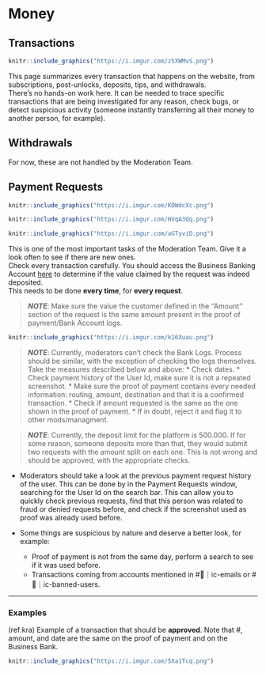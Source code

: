 # Money

## Transactions
```r

knitr::include_graphics("https://i.imgur.com/z5XWMvS.png")
```
This page summarizes every transaction that happens on the website, from subscriptions, post-unlocks, deposits, tips, and withdrawals.  
There's no hands-on work here. It can be needed to trace specific transactions that are being investigated for any reason, check bugs, or detect suspicious activity (someone instantly transferring all their money to another person, for example).

## Withdrawals

For now, these are not handled by the Moderation Team.

## Payment Requests

```r

knitr::include_graphics("https://i.imgur.com/KOWdcXc.png")
```

```r

knitr::include_graphics("https://i.imgur.com/HVqA3Qq.png")
```

```r

knitr::include_graphics("https://i.imgur.com/aGTyviD.png")
```

This is one of the most important tasks of the Moderation Team. Give it a look often to see if there are new ones.  
Check every transaction carefully. You should access the Business Banking Account [here](https://banking.gta.world/business/40752) to determine if the value claimed by the request was indeed deposited.  
This needs to be done **every time**, for **every request**.

> _**NOTE**_: Make sure the value the customer defined in the ''Amount'' section of the request is the same amount present in the proof of payment/Bank Account logs.

```r

knitr::include_graphics("https://i.imgur.com/k16Xuau.png")
```

> _**NOTE**_: Currently, moderators can't check the Bank Logs. Process should be similar, with the exception of checking the logs themselves. 
Take the measures described below and above:
* Check dates.
* Check payment history of the User Id, make sure it is not a repeated screenshot.
* Make sure the proof of payment contains every needed information: routing, amount, destination and that it is a confirmed transaction.
* Check if amount requested is the same as the one shown in the proof of payment.
* If in doubt, reject it and flag it to other mods/managment.


> _**NOTE**_: Currently, the deposit limit for the platform is 500.000. If for some reason, someone deposits more than that, they would submit two requests with the amount split on each one. This is not wrong and should be approved, with the appropriate checks.


* Moderators should take a look at the previous payment request history of the user. This can be done by in the Payment Requests window, searching for the User Id on the search bar. This can allow you to quickly check previous requests, find that this person was related to fraud or denied requests before, and check if the screenshot used as proof was already used before. 

* Some things are suspicious by nature and deserve a better look, for example:
  + Proof of payment is not from the same day, perform a search to see if it was used before.
  + Transactions coming from accounts mentioned in #📣｜ic-emails or #📣｜ic-banned-users. 


***

### Examples

(ref:kra) Example of a transaction that should be **approved**.  Note that #, amount, and date are the same on the proof of payment and on the Business Bank. 

```r

knitr::include_graphics("https://i.imgur.com/5Xa1Tcq.png")
```

